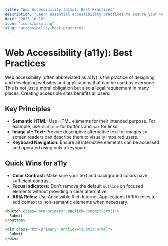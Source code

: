 ```yaml
---
title: "Web Accessibility (a11y): Best Practices"
description: "Learn essential accessibility practices to ensure your websites are usable by everyone, including people with disabilities."
date: "2025-10-18"
icon: "icons/wasm.png"
slug: "accessibility-best-practices"
---
```


# Web Accessibility (a11y): Best Practices

Web accessibility (often abbreviated as a11y) is the practice of designing and developing websites and applications that can be used by everyone. This is not just a moral obligation but also a legal requirement in many places. Creating accessible sites benefits all users.

## Key Principles
- **Semantic HTML:** Use HTML elements for their intended purpose. For example, use `<button>` for buttons and `<a>` for links.
- **Image `alt` Text:** Provide descriptive alternative text for images so screen readers can describe them to visually impaired users.
- **Keyboard Navigation:** Ensure all interactive elements can be accessed and operated using only a keyboard.

## Quick Wins for a11y
- **Color Contrast:** Make sure your text and background colors have sufficient contrast.
- **Focus Indicators:** Don't remove the default `outline` on focused elements without providing a clear alternative.
- **ARIA Roles:** Use Accessible Rich Internet Applications (ARIA) roles to add context to non-semantic elements when necessary.

```html
<button class="btn-primary" onclick="submitForm()">
  Submit
</button>

<div class="btn-primary" onclick="submitForm()">
  Submit
</div>